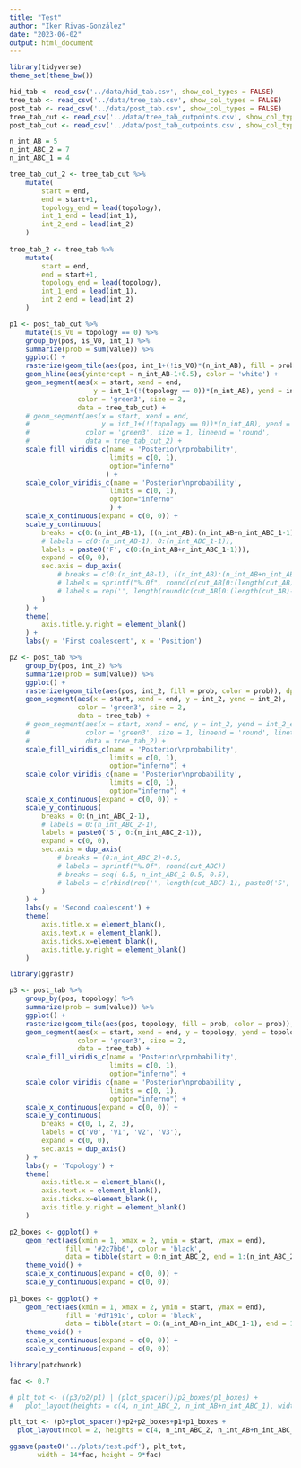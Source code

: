```yaml
---
title: "Test"
author: "Iker Rivas-González"
date: "2023-06-02"
output: html_document
---
```


```r

library(tidyverse)
theme_set(theme_bw())

hid_tab <- read_csv('../data/hid_tab.csv', show_col_types = FALSE)
tree_tab <- read_csv('../data/tree_tab.csv', show_col_types = FALSE)
post_tab <- read_csv('../data/post_tab.csv', show_col_types = FALSE)
tree_tab_cut <- read_csv('../data/tree_tab_cutpoints.csv', show_col_types = FALSE)
post_tab_cut <- read_csv('../data/post_tab_cutpoints.csv', show_col_types = FALSE)

n_int_AB = 5
n_int_ABC_2 = 7
n_int_ABC_1 = 4

```

```r

tree_tab_cut_2 <- tree_tab_cut %>%
    mutate(
        start = end,
        end = start+1,
        topology_end = lead(topology),
        int_1_end = lead(int_1),
        int_2_end = lead(int_2)
    )
    
tree_tab_2 <- tree_tab %>%
    mutate(
        start = end,
        end = start+1,
        topology_end = lead(topology),
        int_1_end = lead(int_1),
        int_2_end = lead(int_2)
    )

```

```r

p1 <- post_tab_cut %>%
    mutate(is_V0 = topology == 0) %>%
    group_by(pos, is_V0, int_1) %>%
    summarize(prob = sum(value)) %>%
    ggplot() +
    rasterize(geom_tile(aes(pos, int_1+(!is_V0)*(n_int_AB), fill = prob, color = prob)), dpi = 300) +
    geom_hline(aes(yintercept = n_int_AB-1+0.5), color = 'white') +
    geom_segment(aes(x = start, xend = end, 
                     y = int_1+(!(topology == 0))*(n_int_AB), yend = int_1+(!(topology == 0))*(n_int_AB)), 
                 color = 'green3', size = 2,
                 data = tree_tab_cut) +
    # geom_segment(aes(x = start, xend = end, 
    #                  y = int_1+(!(topology == 0))*(n_int_AB), yend = int_1_end+(!(topology_end == 0))*(n_int_AB)), 
    #              color = 'green3', size = 1, lineend = 'round',
    #              data = tree_tab_cut_2) +
    scale_fill_viridis_c(name = 'Posterior\nprobability', 
                         limits = c(0, 1),
                         option="inferno"
                        ) +
    scale_color_viridis_c(name = 'Posterior\nprobability', 
                         limits = c(0, 1),
                         option="inferno"
                         ) +
    scale_x_continuous(expand = c(0, 0)) +
    scale_y_continuous(
        breaks = c(0:(n_int_AB-1), ((n_int_AB):(n_int_AB+n_int_ABC_1-1))), 
        # labels = c(0:(n_int_AB-1), 0:(n_int_ABC_1-1)),
        labels = paste0('F', c(0:(n_int_AB+n_int_ABC_1-1))),
        expand = c(0, 0),
        sec.axis = dup_axis(
            # breaks = c(0:(n_int_AB-1), ((n_int_AB):(n_int_AB+n_int_ABC_1)))-0.5,
            # labels = sprintf("%.0f", round(c(cut_AB[0:(length(cut_AB)-1)], cut_ABC_new)))
            # labels = rep('', length(round(c(cut_AB[0:(length(cut_AB)-1)], cut_ABC_new))))
        )
    ) +
    theme(
        axis.title.y.right = element_blank()
    ) +
    labs(y = 'First coalescent', x = 'Position')

```

```r

p2 <- post_tab %>%
    group_by(pos, int_2) %>%
    summarize(prob = sum(value)) %>%
    ggplot() +
    rasterize(geom_tile(aes(pos, int_2, fill = prob, color = prob)), dpi = 300) +
    geom_segment(aes(x = start, xend = end, y = int_2, yend = int_2), 
                 color = 'green3', size = 2, 
                 data = tree_tab) +
    # geom_segment(aes(x = start, xend = end, y = int_2, yend = int_2_end), 
    #              color = 'green3', size = 1, lineend = 'round', linetype = 2,
    #              data = tree_tab_2) +
    scale_fill_viridis_c(name = 'Posterior\nprobability', 
                         limits = c(0, 1),
                         option="inferno") +
    scale_color_viridis_c(name = 'Posterior\nprobability', 
                         limits = c(0, 1),
                         option="inferno") +
    scale_x_continuous(expand = c(0, 0)) +
    scale_y_continuous(
        breaks = 0:(n_int_ABC_2-1), 
        # labels = 0:(n_int_ABC_2-1),
        labels = paste0('S', 0:(n_int_ABC_2-1)),
        expand = c(0, 0),
        sec.axis = dup_axis(
            # breaks = (0:n_int_ABC_2)-0.5,
            # labels = sprintf("%.0f", round(cut_ABC))
            # breaks = seq(-0.5, n_int_ABC_2-0.5, 0.5),
            # labels = c(rbind(rep('', length(cut_ABC)-1), paste0('S', 0:(n_int_ABC_2-1))), '')
        )
    ) +
    labs(y = 'Second coalescent') +
    theme(
        axis.title.x = element_blank(),
        axis.text.x = element_blank(),
        axis.ticks.x=element_blank(),
        axis.title.y.right = element_blank()
    )

```

```r

library(ggrastr)

p3 <- post_tab %>%
    group_by(pos, topology) %>%
    summarize(prob = sum(value)) %>%
    ggplot() +
    rasterize(geom_tile(aes(pos, topology, fill = prob, color = prob)), dpi = 300) +
    geom_segment(aes(x = start, xend = end, y = topology, yend = topology), 
                 color = 'green3', size = 2,
                 data = tree_tab) +
    scale_fill_viridis_c(name = 'Posterior\nprobability', 
                         limits = c(0, 1),
                         option="inferno") +
    scale_color_viridis_c(name = 'Posterior\nprobability', 
                         limits = c(0, 1),
                         option="inferno") +
    scale_x_continuous(expand = c(0, 0)) +
    scale_y_continuous(
        breaks = c(0, 1, 2, 3), 
        labels = c('V0', 'V1', 'V2', 'V3'),
        expand = c(0, 0),
        sec.axis = dup_axis()
    ) +
    labs(y = 'Topology') +
    theme(
        axis.title.x = element_blank(),
        axis.text.x = element_blank(),
        axis.ticks.x=element_blank(),
        axis.title.y.right = element_blank()
    )

```

```r

p2_boxes <- ggplot() +
    geom_rect(aes(xmin = 1, xmax = 2, ymin = start, ymax = end), 
              fill = '#2c7bb6', color = 'black',
              data = tibble(start = 0:n_int_ABC_2, end = 1:(n_int_ABC_2+1))) +
    theme_void() +
    scale_x_continuous(expand = c(0, 0)) +
    scale_y_continuous(expand = c(0, 0)) 
    
p1_boxes <- ggplot() +
    geom_rect(aes(xmin = 1, xmax = 2, ymin = start, ymax = end), 
              fill = '#d7191c', color = 'black',
              data = tibble(start = 0:(n_int_AB+n_int_ABC_1-1), end = 1:(n_int_AB+n_int_ABC_1))) +
    theme_void() +
    scale_x_continuous(expand = c(0, 0)) +
    scale_y_continuous(expand = c(0, 0)) 


```

```r

library(patchwork)

fac <- 0.7 

# plt_tot <- ((p3/p2/p1) | (plot_spacer()/p2_boxes/p1_boxes) + 
#   plot_layout(heights = c(4, n_int_ABC_2, n_int_AB+n_int_ABC_1), widths = c(100, 1), guides = 'collect')) & theme(legend.position = 'none')

plt_tot <- (p3+plot_spacer()+p2+p2_boxes+p1+p1_boxes + 
  plot_layout(ncol = 2, heights = c(4, n_int_ABC_2, n_int_AB+n_int_ABC_1), widths = c(100, 1), guides = 'collect')) & theme(legend.position = 'none')

ggsave(paste0('../plots/test.pdf'), plt_tot, 
       width = 14*fac, height = 9*fac)

```







